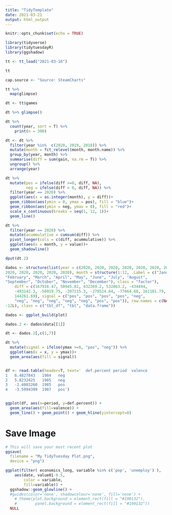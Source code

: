 ```yaml
---
title: "TidyTemplate"
date: 2021-03-21
output: html_output
---
```


```r

knitr::opts_chunk$set(echo = TRUE)

library(tidyverse)
library(tidytuesdayR)
library(ggshadow)
```

```r
tt <- tt_load("2021-03-16")
```

```r

tt

cap.source <- "Source: SteamCharts"
```


```r
tt %>% 
  map(glimpse)
```

```r
dt <- tt$games

dt %>% glimpse()

dt %>% 
  count(year, sort = T) %>% 
    print(n = 300)

dt <- dt %>% 
  filter(year %in%  c(2020, 2019, 2018)) %>% 
  mutate(month = fct_relevel(month, month.name)) %>% 
  group_by(year, month) %>% 
  summarise(diff = sum(gain, na.rm = T)) %>% 
  ungroup() %>% 
  arrange(year)
```


```r
dt %>% 
  mutate(pos = ifelse(diff >=0, diff, NA),
         neg = ifelse(diff < 0, diff, NA)) %>% 
  filter(year == 2020) %>% 
  ggplot(aes(x = as.integer(month), y = diff))+
  geom_ribbon(aes(ymin = 0, ymax = pos), fill = "blue")+
  geom_ribbon(aes(ymin = neg, ymax = 0), fill = "red")+
  scale_x_continuous(breaks = seq(1, 12, 1))+
  geom_line()
```

```r
dt %>% 
  filter(year == 2020) %>% 
  mutate(acummulative = cumsum(diff)) %>% 
  pivot_longer(cols = c(diff, acummulative)) %>% 
  ggplot(aes(x = month, y = value))+
  geom_shadowline()
```



```r
dput(dt.2)
```

  
```r

dados <- structure(list(year = c(2020, 2020, 2020, 2020, 2020, 2020, 2020, 
2020, 2020, 2020, 2020, 2020), month = structure(1:12, .Label = c("January", 
"February", "March", "April", "May", "June", "July", "August", 
"September", "October", "November", "December"), class = "factor"), 
    diff = c(167916.47, 58945.82, 432269.2, 532863.2, -434494, 
    -493142.3, -50919.75, -207215.3, -278524.84, -77664.68, 161101.79, 
    144261.69), signal = c("pos", "pos", "pos", "pos", "neg", 
    "neg", "neg", "neg", "neg", "neg", "pos", "pos")), row.names = c(NA, 
-12L), class = c("tbl_df", "tbl", "data.frame"))
```


```r
dados <- ggplot_build(plot)

dados.2 <- dados$data[[1]]

dt <- dados.2[,c(1,7)]

dt %>% 
  mutate(signal = ifelse(ymax >=0, "pos", "neg")) %>% 
  ggplot(aes(x = x, y = ymax))+
  geom_area(aes(fill = signal))


df <- read.table(header=T, text='  def.percent period  valence
1   6.4827843   1984   neg
2   5.8232425   1985   neg
3   -2.4003260  1985   pos
4   -3.5994399  1987   pos')


ggplot(df, aes(x=period, y=def.percent)) +
  geom_area(aes(fill=valence)) +
  geom_line() + geom_point() + geom_hline(yintercept=0)
```


# Save Image

```r
# This will save your most recent plot
ggsave(
  filename = "My TidyTuesday Plot.png",
  device = "png")
```


```r
ggplot(filter( economics_long, variable %in% c('pop', 'unemploy') ), 
    aes(date, value01-0.5, 
        color = variable, 
        fill=variable)) + 
  ggshadow::geom_glowline() + 
  #guides(color='none', shadowcolour='none', fill='none') + 
    # theme(plot.background = element_rect(fill = "#190132"),
    #        panel.background = element_rect(fill = "#190132")) 
  NULL
```

